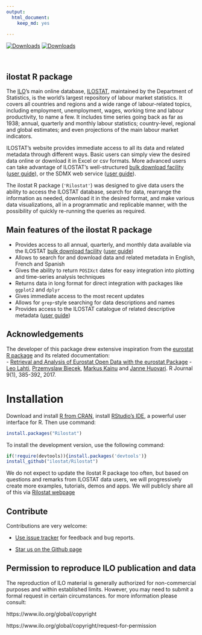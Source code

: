 ```yaml
---
output: 
  html_document: 
    keep_md: yes
    
---
```




[![Downloads](http://cranlogs.r-pkg.org/badges/grand-total/Rilostat)](https://cran.r-project.org/package=Rilostat)
[![Downloads](http://cranlogs.r-pkg.org/badges/Rilostat)](https://cran.r-project.org/package=Rilostat)

<br>

## ilostat R package

<!-- README.md is generated from README.Rmd. Please edit that file -->


The [ILO](https://www.ilo.org)'s main online database, [ILOSTAT](https://ilostat.ilo.org), maintained by the Department of Statistics, 
is the world's largest repository of labour market statistics. It covers all countries and regions and a wide range of labour-related topics, including employment, unemployment, 
wages, working time and labour productivity, to name a few. It includes time series going back as far as 1938; annual, quarterly and monthly labour statistics; country-level, 
regional and global estimates; and even projections of the main labour market indicators.
  
ILOSTAT's website provides immediate access to all its data and related metadata through different ways. Basic users can simply view the desired data online or download it in Excel or csv formats. 
More advanced users can take advantage of ILOSTAT's well-structured [bulk download facility](https://ilostat.ilo.org/data/bulk/) ([user guide](https://webapps.ilo.org/ilostat-files/Documents/ILOSTAT_BulkDownload_Guidelines.pdf)), or the SDMX web service ([user guide](https://webapps.ilo.org/ilostat-files/Documents/SDMX_User_Guide.pdf)).


The ilostat R package (`'Rilostat'`) was designed to give data users the ability to access the ILOSTAT database, search for data, rearrange the information as needed, download it in the desired format, and 
make various data visualizations, all in a programmatic and replicable manner, with the possibility of quickly re-running the queries as required.

## Main features of the ilostat R package 

- Provides access to all annual, quarterly, and monthly data available via the ILOSTAT [bulk download facility](https://ilostat.ilo.org/data/bulk/) ([user guide](https://webapps.ilo.org/ilostat-files/Documents/ILOSTAT_BulkDownload_Guidelines.pdf))
- Allows to search for and download data and related metadata in English, French and Spanish
- Gives the ability to return `POSIXct` dates for easy integration into plotting and time-series analysis techniques
- Returns data in long format for direct integration with packages like `ggplot2` and `dplyr`
- Gives immediate access to the most recent updates
- Allows for `grep`-style searching for data descriptions and names
- Provides access to the ILOSTAT catalogue of related descriptive metadata ([user guide](https://webapps.ilo.org/ilostat-files/Documents/SDMX_User_Guide.pdf))

## Acknowledgements

The developer of this package drew extensive inspiration from the [eurostat R package](https://CRAN.R-project.org/package=eurostat) and its related documentation:  
  - [Retrieval and Analysis of Eurostat Open Data with the eurostat Package](https://journal.r-project.org/archive/2017/RJ-2017-019/RJ-2017-019.pdf) - [Leo Lahti](https://github.com/antagomir), [Przemyslaw Biecek](https://github.com/pbiecek), [Markus Kainu](https://github.com/muuankarski) and [Janne Huovari](https://github.com/jhuovari). R Journal 9(1), 385-392, 2017.

# Installation

Download and install [R from CRAN](https://cran.r-project.org/), install [RStudio's IDE](https://posit.co/products/open-source/rstudio/), a powerful user interface for R.
Then use command:
 
```r
install.packages("Rilostat")
```


To install the development version, use the following command:

```r
if(!require(devtools)){install.packages('devtools')}
install_github("ilostat/Rilostat")
```

We do not expect to update the ilostat R package too often, but based on questions and remarks from ILOSTAT 
data users, we will progressively create more examples, 
tutorials, demos and apps. We will publicly share all of this via [Rilostat webpage](https://ilostat.github.io/Rilostat/)


## Contribute

Contributions are very welcome:

  * [Use issue tracker](https://github.com/ilostat/Rilostat/issues) for feedback and bug reports.
  
  * [Star us on the Github page](https://github.com/ilostat/Rilostat)
  
## Permission to reproduce ILO publication and data

The reproduction of ILO material is generally authorized for non-commercial purposes and within established limits. 
However, you may need to submit a formal request in certain circumstances. for more information please consult:

https://www.ilo.org/global/copyright 

https://www.ilo.org/global/copyright/request-for-permission


